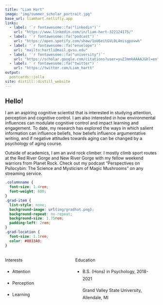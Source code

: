 ```yaml
---
title: "Liam Hart"
image: "img/summer_scholar_portrait.jpg"
base_url: liamhart.netlifly.app
links:
  - label: '`r fontawesome::fa("linkedin")`'
    url: "https://www.linkedin.com/in/liam-hart-322124175/"
  - label: '`r fontawesome::fa("podcast")`'
    url: "https://open.spotify.com/show/1oU6eitGVL0L4misgpovwh"
  - label: '`r fontawesome::fa("envelope")`'
    url: "mailto:hartli@mail.gvsu.edu"
  - label: '`r fontawesome::fa("university")`'
    url: "https://scholar.google.com/citations?user=yuZJmmkAAAAJ&hl=en"
  - label: '`r fontawesome::fa("twitter")`'
    url: "https://twitter.com/Liam_hartt"
output:
  postcards::jolla
site: distill::distill_website
---
```



## Hello!

I am an aspiring cognitive scientist that is interested in studying attention, perception and cognitive control. I am also interested in how environmental influences can modulate cognitive control and impact learning and engagement. To date, my research has explored the ways in which salient information can influence beliefs, how beliefs influence argumentative writing, and if negative attitudes towards aging can be changed by a psychology of aging course. 

Outside of academics, I am an avid rock climber. I mostly climb sport routes at the Red River Gorge and New River Gorge with my fellow weekend warriors from Planet Rock. Check out my podcast "Perspectives on Psilocybin: The Science and Mysticism of Magic Mushrooms" on any streaming service.


```css
.columnname {
  font-size: 1.4rem; 
  font-weight: 600;
}
.grad-item {
  list-style: none;
  background-image: url(img/gradhat.png);
  background-repeat: no-repeat;  
  background-size: 1.75rem; 
  padding-left: 2rem;
}
.grad-location {
  font-size: 1.1rem;
  color: #0033A0;
}
```

:::: {style="display: grid; grid-template-columns: 40% 50%; grid-column-gap: 30px; line-height: 1.5rem;"}

::: {}
<span class = "columnname"> Interests </span>

* Attention

* Perception

* Learning
:::


::: {}
<span class = "columnname"> Education </span>

<ul>
 
<li class = "grad-item">   B.S. (Hons) in Psychology, 2018-2021 <br> <p class = "grad-location"> Grand Valley State University, Allendale, MI </p> 
</li>

</ul>
:::

::::